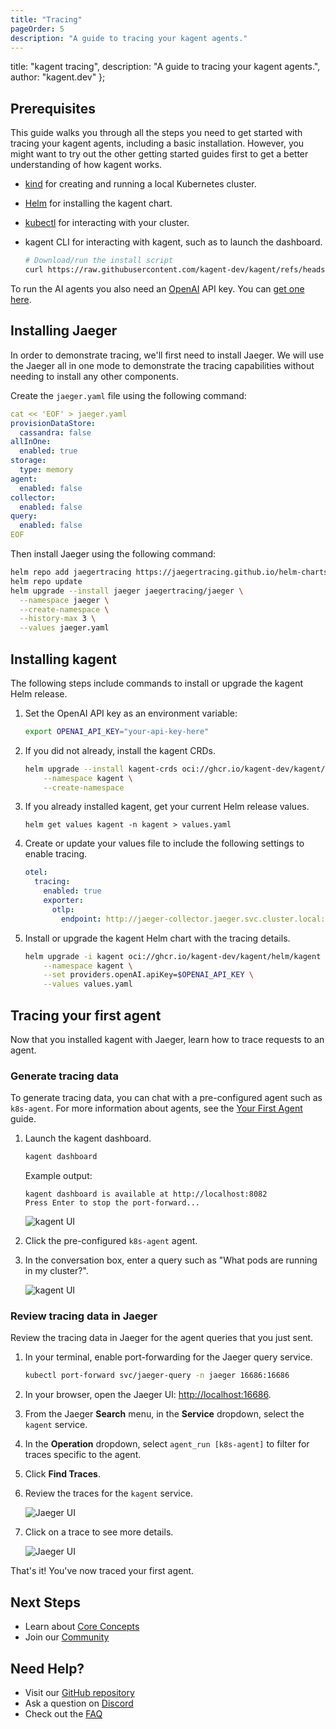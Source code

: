 ```yaml
---
title: "Tracing"
pageOrder: 5
description: "A guide to tracing your kagent agents."
---
```


  title: "kagent tracing",
  description: "A guide to tracing your kagent agents.",
  author: "kagent.dev"
};

## Prerequisites

This guide walks you through all the steps you need to get started with tracing your kagent agents, including a basic installation. However, you might want to try out the other getting started guides first to get a better understanding of how kagent works.

- [kind](https://kind.sigs.k8s.io/docs/user/quick-start/) for creating and running a local Kubernetes cluster.
- [Helm](https://helm.sh/docs/intro/install/) for installing the kagent chart.
- [kubectl](https://kubernetes.io/docs/tasks/tools/) for interacting with your cluster.
- kagent CLI for interacting with kagent, such as to launch the dashboard.

  ```bash
  # Download/run the install script
  curl https://raw.githubusercontent.com/kagent-dev/kagent/refs/heads/main/scripts/get-kagent | bash
  ```

To run the AI agents you also need an [OpenAI](https://openai.com) API key. You can [get one here](https://platform.openai.com/account/api-keys).

## Installing Jaeger

In order to demonstrate tracing, we'll first need to install Jaeger. We will use the Jaeger all in one mode to demonstrate the tracing capabilities without needing to install any other components.

Create the `jaeger.yaml` file using the following command:

```yaml
cat << 'EOF' > jaeger.yaml
provisionDataStore:
  cassandra: false
allInOne:
  enabled: true
storage:
  type: memory
agent:
  enabled: false
collector:
  enabled: false
query:
  enabled: false
EOF
```

Then install Jaeger using the following command:

```bash
helm repo add jaegertracing https://jaegertracing.github.io/helm-charts
helm repo update
helm upgrade --install jaeger jaegertracing/jaeger \
  --namespace jaeger \
  --create-namespace \
  --history-max 3 \
  --values jaeger.yaml
```

## Installing kagent

The following steps include commands to install or upgrade the kagent Helm release.

1. Set the OpenAI API key as an environment variable:

   ```bash
   export OPENAI_API_KEY="your-api-key-here"
   ```

2. If you did not already, install the kagent CRDs.

   ```bash
   helm upgrade --install kagent-crds oci://ghcr.io/kagent-dev/kagent/helm/kagent-crds \
       --namespace kagent \
       --create-namespace
   ```

3. If you already installed kagent, get your current Helm release values.

   ```shell
   helm get values kagent -n kagent > values.yaml
   ```

3. Create or update your values file to include the following settings to enable tracing.

   ```yaml
   otel:
     tracing:
       enabled: true
       exporter:
         otlp:
           endpoint: http://jaeger-collector.jaeger.svc.cluster.local:4317
   ```

4. Install or upgrade the kagent Helm chart with the tracing details.

   ```bash
   helm upgrade -i kagent oci://ghcr.io/kagent-dev/kagent/helm/kagent \
       --namespace kagent \
       --set providers.openAI.apiKey=$OPENAI_API_KEY \
       --values values.yaml
   ```

## Tracing your first agent

Now that you installed kagent with Jaeger, learn how to trace requests to an agent.

### Generate tracing data

To generate tracing data, you can chat with a pre-configured agent such as `k8s-agent`. For more information about agents, see the [Your First Agent](/docs/kagent/getting-started/first-agent) guide.

1. Launch the kagent dashboard.

   ```bash
   kagent dashboard
   ```

   Example output:

   ```console
   kagent dashboard is available at http://localhost:8082
   Press Enter to stop the port-forward...
   ```

   ![kagent UI](/images/kagent-landing.png "Kagent dashboard main page")

2. Click the pre-configured `k8s-agent` agent.

3. In the conversation box, enter a query such as "What pods are running in my cluster?".

   ![kagent UI](/images/k8s-agent-query-light.png "Chatting with an agent")

### Review tracing data in Jaeger

Review the tracing data in Jaeger for the agent queries that you just sent.

1. In your terminal, enable port-forwarding for the Jaeger query service.

   ```bash
   kubectl port-forward svc/jaeger-query -n jaeger 16686:16686
   ```

2. In your browser, open the Jaeger UI: [http://localhost:16686](http://localhost:16686).

3. From the Jaeger **Search** menu, in the **Service** dropdown, select the `kagent` service. 

4. In the **Operation** dropdown, select `agent_run [k8s-agent]` to filter for traces specific to the agent.

5. Click **Find Traces**.

6. Review the traces for the `kagent` service.

   ![Jaeger UI](/images/jaeger-landing.png "Jaeger results page")

7. Click on a trace to see more details.

   ![Jaeger UI](/images/jaeger-trace.png "Jaeger trace details")

That's it! You've now traced your first agent.

## Next Steps

- Learn about [Core Concepts](/docs/kagent/concepts)
- Join our [Community](https://discord.gg/Fu3k65f2k3)

## Need Help?

- Visit our [GitHub repository](https://github.com/kagent-dev/kagent)
- Ask a question on [Discord](https://discord.gg/Fu3k65f2k3)
- Check out the [FAQ](/docs/kagent/resources/faq)